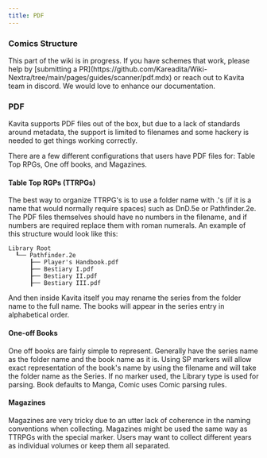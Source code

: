 ```yaml
---
title: PDF
---
```



### Comics Structure
<Callout type="info">
	 This part of the wiki is in progress. If you have schemes that work, please help by [submitting a PR](https://github.com/Kareadita/Wiki-Nextra/tree/main/pages/guides/scanner/pdf.mdx) or reach out to Kavita team in discord. We would love to enhance our documentation.
</Callout>  

### PDF
Kavita supports PDF files out of the box, but due to a lack of standards around metadata, the support is limited to filenames and some hackery is needed to get things working correctly. 

There are a few different configurations that users have PDF files for: Table Top RPGs, One off books, and Magazines.

#### Table Top RGPs (TTRPGs)
The best way to organize TTRPG's is to use a folder name with .'s (if it is a name that would normally require spaces) such as DnD.5e or Pathfinder.2e. The PDF files themselves should have no numbers in the filename, and if numbers are required replace them with roman numerals. An example of this structure would look like this:

```
Library Root
  ┖── Pathfinder.2e
      ┠── Player's Handbook.pdf
      ┠── Bestiary I.pdf
      ┠── Bestiary II.pdf
      ┠── Bestiary III.pdf
```

And then inside Kavita itself you may rename the series from the folder name to the full name. The books will appear in the series entry in alphabetical order.

#### One-off Books
One off books are fairly simple to represent. Generally have the series name as the folder name and the book name as it is. Using SP markers will allow exact representation of the book's name by using the filename and will take the folder name as the Series. If no marker used, the Library type is used for parsing. Book defaults to Manga, Comic uses Comic parsing rules.

#### Magazines
Magazines are very tricky due to an utter lack of coherence in the naming conventions when collecting. Magazines might be used the same way as TTRPGs with the special marker. Users may want to collect different years as individual volumes or keep them all separated. 

